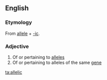 ==English==

===Etymology===
From [[allele]] + [[-ic]].

===Adjective===
{{en-adj}}

# Of or pertaining to [[allele]]s
# Of or pertaining to alleles of the same [[gene]]

[[ta:allelic]]